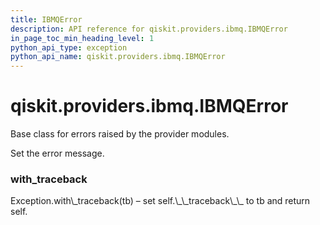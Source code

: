 ```yaml
---
title: IBMQError
description: API reference for qiskit.providers.ibmq.IBMQError
in_page_toc_min_heading_level: 1
python_api_type: exception
python_api_name: qiskit.providers.ibmq.IBMQError
---
```


# qiskit.providers.ibmq.IBMQError

<Class id="qiskit.providers.ibmq.IBMQError" name="IBMQError" isDedicatedPage={true} github="https://github.com/qiskit/qiskit-ibmq-provider/tree/stable/0.13/qiskit/providers/ibmq/exceptions.py" signature="IBMQError(*message)">
  Base class for errors raised by the provider modules.

  Set the error message.

  ### with\_traceback

  <Function id="qiskit.providers.ibmq.IBMQError.with_traceback" name="with_traceback" signature="with_traceback()">
    Exception.with\_traceback(tb) – set self.\_\_traceback\_\_ to tb and return self.
  </Function>
</Class>

